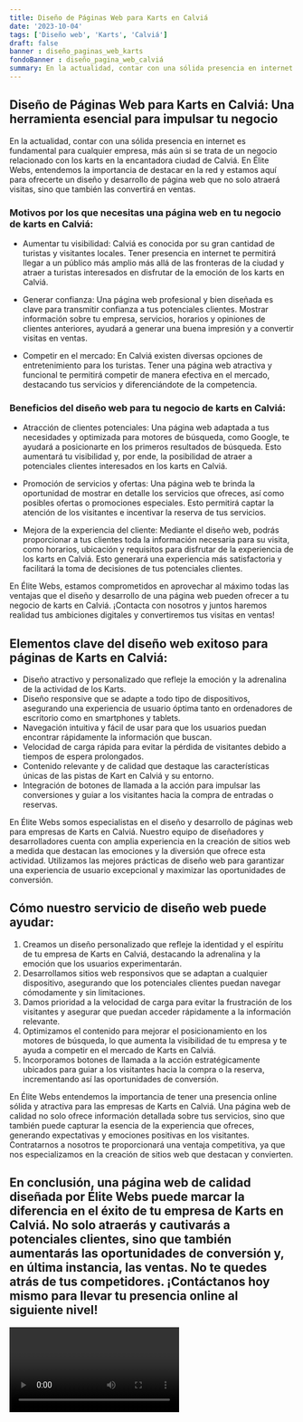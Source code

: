 ```yaml
---
title: Diseño de Páginas Web para Karts en Calviá
date: '2023-10-04'
tags: ['Diseño web', 'Karts', 'Calviá']
draft: false
banner : diseño_paginas_web_karts
fondoBanner : diseño_pagina_web_calviá
summary: En la actualidad, contar con una sólida presencia en internet es fundamental para cualquier empresa, más aún si se trata de un negocio relacionado con los karts en la encantadora ciudad de Calviá. En Élite Webs, entendemos la importancia de destacar en la red y estamos aquí para ofrecerte un diseño y desarrollo de página web que no solo atraerá visitas, sino que también las convertirá en ventas.
---
```


## Diseño de Páginas Web para Karts en Calviá: Una herramienta esencial para impulsar tu negocio

En la actualidad, contar con una sólida presencia en internet es fundamental para cualquier empresa, más aún si se trata de un negocio relacionado con los karts en la encantadora ciudad de Calviá. En Élite Webs, entendemos la importancia de destacar en la red y estamos aquí para ofrecerte un diseño y desarrollo de página web que no solo atraerá visitas, sino que también las convertirá en ventas.

### Motivos por los que necesitas una página web en tu negocio de karts en Calviá:

- Aumentar tu visibilidad: Calviá es conocida por su gran cantidad de turistas y visitantes locales. Tener presencia en internet te permitirá llegar a un público más amplio más allá de las fronteras de la ciudad y atraer a turistas interesados en disfrutar de la emoción de los karts en Calviá.

- Generar confianza: Una página web profesional y bien diseñada es clave para transmitir confianza a tus potenciales clientes. Mostrar información sobre tu empresa, servicios, horarios y opiniones de clientes anteriores, ayudará a generar una buena impresión y a convertir visitas en ventas.

- Competir en el mercado: En Calviá existen diversas opciones de entretenimiento para los turistas. Tener una página web atractiva y funcional te permitirá competir de manera efectiva en el mercado, destacando tus servicios y diferenciándote de la competencia.

### Beneficios del diseño web para tu negocio de karts en Calviá:

- Atracción de clientes potenciales: Una página web adaptada a tus necesidades y optimizada para motores de búsqueda, como Google, te ayudará a posicionarte en los primeros resultados de búsqueda. Esto aumentará tu visibilidad y, por ende, la posibilidad de atraer a potenciales clientes interesados en los karts en Calviá.

- Promoción de servicios y ofertas: Una página web te brinda la oportunidad de mostrar en detalle los servicios que ofreces, así como posibles ofertas o promociones especiales. Esto permitirá captar la atención de los visitantes e incentivar la reserva de tus servicios.

- Mejora de la experiencia del cliente: Mediante el diseño web, podrás proporcionar a tus clientes toda la información necesaria para su visita, como horarios, ubicación y requisitos para disfrutar de la experiencia de los karts en Calviá. Esto generará una experiencia más satisfactoria y facilitará la toma de decisiones de tus potenciales clientes.

En Élite Webs, estamos comprometidos en aprovechar al máximo todas las ventajas que el diseño y desarrollo de una página web pueden ofrecer a tu negocio de karts en Calviá. ¡Contacta con nosotros y juntos haremos realidad tus ambiciones digitales y convertiremos tus visitas en ventas!

<GifSeo />

<Cta />

## Elementos clave del diseño web exitoso para páginas de Karts en Calviá:
- Diseño atractivo y personalizado que refleje la emoción y la adrenalina de la actividad de los Karts.
- Diseño responsive que se adapte a todo tipo de dispositivos, asegurando una experiencia de usuario óptima tanto en ordenadores de escritorio como en smartphones y tablets.
- Navegación intuitiva y fácil de usar para que los usuarios puedan encontrar rápidamente la información que buscan.
- Velocidad de carga rápida para evitar la pérdida de visitantes debido a tiempos de espera prolongados.
- Contenido relevante y de calidad que destaque las características únicas de las pistas de Kart en Calviá y su entorno.
- Integración de botones de llamada a la acción para impulsar las conversiones y guiar a los visitantes hacia la compra de entradas o reservas.

En Élite Webs somos especialistas en el diseño y desarrollo de páginas web para empresas de Karts en Calviá. Nuestro equipo de diseñadores y desarrolladores cuenta con amplia experiencia en la creación de sitios web a medida que destacan las emociones y la diversión que ofrece esta actividad. Utilizamos las mejores prácticas de diseño web para garantizar una experiencia de usuario excepcional y maximizar las oportunidades de conversión.

## Cómo nuestro servicio de diseño web puede ayudar:
1. Creamos un diseño personalizado que refleje la identidad y el espíritu de tu empresa de Karts en Calviá, destacando la adrenalina y la emoción que los usuarios experimentarán.
2. Desarrollamos sitios web responsivos que se adaptan a cualquier dispositivo, asegurando que los potenciales clientes puedan navegar cómodamente y sin limitaciones.
3. Damos prioridad a la velocidad de carga para evitar la frustración de los visitantes y asegurar que puedan acceder rápidamente a la información relevante.
4. Optimizamos el contenido para mejorar el posicionamiento en los motores de búsqueda, lo que aumenta la visibilidad de tu empresa y te ayuda a competir en el mercado de Karts en Calviá.
5. Incorporamos botones de llamada a la acción estratégicamente ubicados para guiar a los visitantes hacia la compra o la reserva, incrementando así las oportunidades de conversión.

En Élite Webs entendemos la importancia de tener una presencia online sólida y atractiva para las empresas de Karts en Calviá. Una página web de calidad no solo ofrece información detallada sobre tus servicios, sino que también puede capturar la esencia de la experiencia que ofreces, generando expectativas y emociones positivas en los visitantes. Contratarnos a nosotros te proporcionará una ventaja competitiva, ya que nos especializamos en la creación de sitios web que destacan y convierten.

## En conclusión, una página web de calidad diseñada por Élite Webs puede marcar la diferencia en el éxito de tu empresa de Karts en Calviá. No solo atraerás y cautivarás a potenciales clientes, sino que también aumentarás las oportunidades de conversión y, en última instancia, las ventas. No te quedes atrás de tus competidores. ¡Contáctanos hoy mismo para llevar tu presencia online al siguiente nivel!

<Video />

<CtaBot job='Karts' city='Calviá'/>

<Gmaps query='Calviá+españa+maps' />
